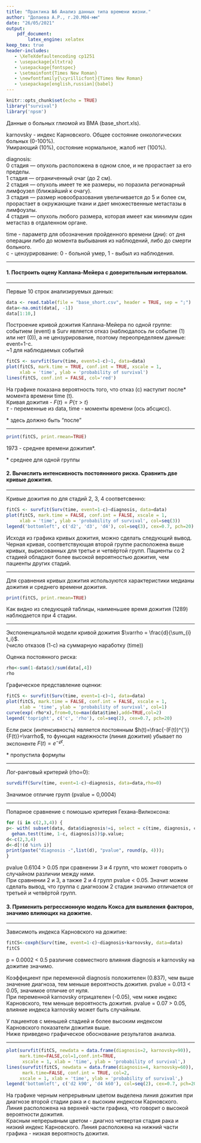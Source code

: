 ```yaml
---
title: "Практика №6 Анализ данных типа времени жизни."
author: "Долаева А.Р., г.20.М04-мм"
date: "26/05/2021"
output: 
    pdf_document:
        latex_engine: xelatex
keep_tex: true        
header-includes:
   - \XeTeXdefaultencoding cp1251
   - \usepackage{xltxtra}
   - \usepackage{fontspec}
   - \setmainfont{Times New Roman}
   - \newfontfamily{\cyrillicfont}{Times New Roman}
   - \usepackage[english,russian]{babel}
---
```


```r
knitr::opts_chunk$set(echo = TRUE)
library("survival")
library('npsm')
```


Данные о больных глиомой из ВМА (base_short.xls).  

karnovsky - индекс Карновского. Общее состояние онкологических больных (0-100%).  
Умирающий (10%), состояние нормальное, жалоб нет (100%).  

diagnosis:  
0 стадия — опухоль расположена в одном слое, и не прорастает за его пределы.  
1 стадия — ограниченный очаг (до 2 см).  
2 стадия — опухоль имеет те же размеры, но поразила регионарный лимфоузел (ближайший к очагу).  
3 стадия — размер новообразования увеличивается до 5 и более см, прорастает в окружающие ткани и дает множественные метастазы в лимфоузлы.  
4 стадия — опухоль любого размера, которая имеет как минимум один метастаз в отдаленном органе.  

time - параметр для обозначения пройденного времени (дни): от дня операции либо до момента выбывания из наблюдений, либо до смерти больного.  
c - цензурирование: 0 - больной умер, 1 - выбыл из наблюдения.  

---  

#### 1. Построить оцену Каплана-Мейера с доверительным интервалом.  

---  

Первые 10 строк анализируемых данных:  
```r
data <- read.table(file = "base_short.csv", header = TRUE, sep = ";")
data<-na.omit(data[, -1])
data[1:10,]
```

Построение кривой дожития Каплана-Мейера по одной группе:  
событием (event) в Surv является отказ (наблюдалось ли событие (1) или нет (0)), а не цензурирование, поэтому переопределяем данные: event=1-с.  
~1 для наблюдаемых событий
```r
fitCS <- survfit(Surv(time, event=1-c)~1, data=data)
plot(fitCS, mark.time = TRUE, conf.int = TRUE, xscale = 1,
     xlab = 'time', ylab = 'probability of survival')
lines(fitCS, conf.int = FALSE, col='red')
```

На графике показана вероятность того, что отказ (c) наступит после* момента времени time (t).  
Кривая дожития - $F(t)=P\{\tau>t\}$  
$\tau$ - переменные из data, time - моменты времени (ось абсцисс).  

\* здесь должно быть "после"

---  

```r
print(fitCS, print.rmean=TRUE)
```
1973 - среднее времени дожития*.  

\* среднее для одной группы


#### 2. Вычислить интенсивность постоянниого риска. Сравнить две кривые дожития.  

---  

Кривые дожития по для стадий 2, 3, 4  соответсвенно:
```r
fitCS <- survfit(Surv(time, event=1-c)~diagnosis, data=data)
plot(fitCS, mark.time = FALSE, conf.int = FALSE, xscale = 1,
     xlab = 'time', ylab = 'probability of survival', col=seq(3))
legend('bottomleft', c('d2', 'd3', 'd4'), col=seq(3), cex=0.7, pch=20)
```

Исходя из графика кривых дожития, можно сделать следующий вывод.  
Черная кривая, соответствующая второй группе расположена выше кривых, вырисованных для третье и четвёртой групп. Пациенты со 2 стадией обладают более высокой вероятностью дожития, чем пациенты других стадий.  

---  

Для сравнения кривых дожития используются характеристики медианы дожития и среднего времени дожития.  
```r
print(fitCS, print.rmean=TRUE)
```

Как видно из следующей таблицы, наименьшее время дожития (1289) наблюдается при 4 стадии.  

---  

Экспоненциальной модели кривой дожития $\varrho = \frac{d}{\sum_{i} t_i}$.  
(число отказов (1-с) на суммарную наработку (time))  

Оценка постоянного риска:  
```r
rho<-sum(1-data$c)/sum(data[,4])
rho
```

Графическое представление оценки:
```r
fitCS <- survfit(Surv(time, event=1-c)~1, data=data)
plot(fitCS, mark.time = FALSE, conf.int = FALSE, xscale = 1,
     xlab = 'time', ylab = 'probability of survival', col=1)
curve(exp(-rho*x),from=0,to=max(data$time),add=TRUE,col=2)
legend('topright', c('c', 'rho'), col=seq(2), cex=0.7, pch=20)
```

Если риск (интенсивность) является постоянным $h(t)=\frac{-(F(t))^{'}}{F(t)}=\varrho$, то функция надежности (линия дожития) убывает по экспоненте $F(t) = {e}^{-\varrho t}$.  

\* пропустила формулы

---  

Лог-ранговый критерий (rho=0):  
```r
survdiff(Surv(time, event=1-c)~diagnosis, data=data,rho=0)
```
Значимое отличие групп (pvalue = 0,0004)  

---  

Попарное сравнение с помошью критерия Гехана-Вилкоксона:  
```r
for (i in c(2,3,4)) {
p<- with( subset(data, data$diagnosis!=i, select = c(time, diagnosis, c)),
  gehan.test(time, 1-c, diagnosis))$p.value;
d<-c(2,3,4)
d<-d[!(d %in% i)]
print(paste("diagnosis -",list(d), "pvalue", round(p, 4)));
}
```

pvalue 0.6104 > 0.05 при сравнении 3 и 4 групп, что может говорить о случайном различии между ними.  
При сравнении 2 и 3, а также 2 и 4 групп pvalue < 0.05. Значит можем сделать вывод, что группа с диагнозом 2 стадии значимо отличается от третьей и четвёртой групп.  

#### 3. Применить регрессионную модель Кокса для выявления факторов, значимо влияющих на дожитие.  

---  

Зависимоть индекса Карновского на дожитие:  
```r
fitCS<-coxph(Surv(time, event=1-c)~diagnosis+karnovsky, data=data)
fitCS
```

p = 0.0002 < 0.5 различие совместного влияния diagnosis и karnovsky на дожитие значимо.   

Коэффициент при переменной diagnosis положителен (0.837), чем выше значение диагноза, тем меньше вероятность дожития. pvalue = 0.013 < 0.05, значимое отличие от нуля.   
При переменной karnovsky отрицателен (-0.05), чем ниже индекс Карновского, тем меньше вероятность дожития.  pvalue = 0.07 > 0.05, влияние индекса karnovsky может быть случайным.   

У пациентов с меньшей стадией и более высоким индексом Карновского показатели дожития выше.  
Ниже приведено графическое обоснование результатов анализа.

---  

```r
plot(survfit(fitCS, newdata = data.frame(diagnosis=2, karnovsky=90)), 
     mark.time=FALSE,col=1,conf.int=TRUE,
      xscale = 1, xlab = 'time', ylab = 'probability of survival',)
lines(survfit(fitCS, newdata = data.frame(diagnosis=4, karnovsky=60)),
      mark.time=FALSE, conf.int = TRUE, col=2, 
     xscale = 1, xlab = 'time', ylab = 'probability of survival',)
legend('bottomleft', c('d2 k90', 'd4 k60'), col=seq(2), cex=0.7, pch=20)
```


На графике черным непрерывным цветом выделена линия дожития при диагнозе второй стадии рака и с высоким индексом Карновского. Линия расположена на верхней части графика, что говорит о высокой вероятности дожития.  
Красным непрерывным цветом - диагноз четвертая стадия рака и низкий индекс Карновского. Линия расположена на нижний части графика - низкая вероятность дожития. 


